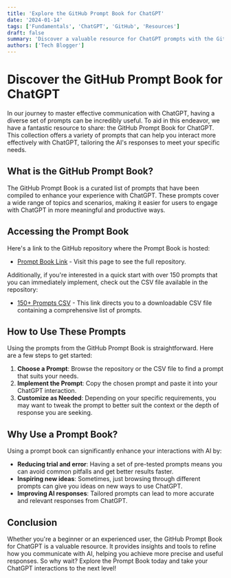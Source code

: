 ```yaml
---
title: 'Explore the GitHub Prompt Book for ChatGPT'
date: '2024-01-14'
tags: ['Fundamentals', 'ChatGPT', 'GitHub', 'Resources']
draft: false
summary: 'Discover a valuable resource for ChatGPT prompts with the GitHub Prompt Book, including a direct link to over 150 ready-to-use prompts in a CSV format.'
authors: ['Tech Blogger']
---
```


# Discover the GitHub Prompt Book for ChatGPT

In our journey to master effective communication with ChatGPT, having a diverse set of prompts can be incredibly useful. To aid in this endeavor, we have a fantastic resource to share: the GitHub Prompt Book for ChatGPT. This collection offers a variety of prompts that can help you interact more effectively with ChatGPT, tailoring the AI's responses to meet your specific needs.

## What is the GitHub Prompt Book?

The GitHub Prompt Book is a curated list of prompts that have been compiled to enhance your experience with ChatGPT. These prompts cover a wide range of topics and scenarios, making it easier for users to engage with ChatGPT in more meaningful and productive ways.

## Accessing the Prompt Book

Here's a link to the GitHub repository where the Prompt Book is hosted:
- [Prompt Book Link](https://github.com/f/awesome-chatgpt-prompts) - Visit this page to see the full repository.

Additionally, if you're interested in a quick start with over 150 prompts that you can immediately implement, check out the CSV file available in the repository:
- [150+ Prompts CSV](https://github.com/f/awesome-chatgpt-prompts/blob/main/prompts.csv) - This link directs you to a downloadable CSV file containing a comprehensive list of prompts.

## How to Use These Prompts

Using the prompts from the GitHub Prompt Book is straightforward. Here are a few steps to get started:
1. **Choose a Prompt**: Browse the repository or the CSV file to find a prompt that suits your needs.
2. **Implement the Prompt**: Copy the chosen prompt and paste it into your ChatGPT interaction.
3. **Customize as Needed**: Depending on your specific requirements, you may want to tweak the prompt to better suit the context or the depth of response you are seeking.

## Why Use a Prompt Book?

Using a prompt book can significantly enhance your interactions with AI by:
- **Reducing trial and error**: Having a set of pre-tested prompts means you can avoid common pitfalls and get better results faster.
- **Inspiring new ideas**: Sometimes, just browsing through different prompts can give you ideas on new ways to use ChatGPT.
- **Improving AI responses**: Tailored prompts can lead to more accurate and relevant responses from ChatGPT.

## Conclusion

Whether you're a beginner or an experienced user, the GitHub Prompt Book for ChatGPT is a valuable resource. It provides insights and tools to refine how you communicate with AI, helping you achieve more precise and useful responses. So why wait? Explore the Prompt Book today and take your ChatGPT interactions to the next level!
